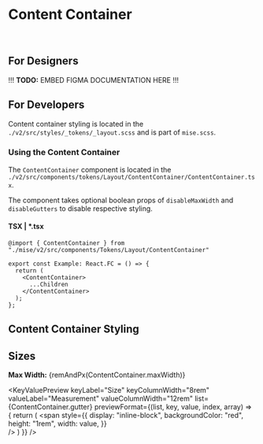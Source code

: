 



<Meta
  title="Tokens/Layout/Content Container"
  parameters={{...tokenParams}}
/>

# Content Container

<br/>

## For Designers

!!! **TODO:** EMBED FIGMA DOCUMENTATION HERE !!!

## For Developers

Content container styling is located in the `./v2/src/styles/_tokens/_layout.scss` and is part of `mise.scss`.

### Using the Content Container

The `ContentContainer` component is located in the `./v2/src/components/tokens/Layout/ContentContainer/ContentContainer.tsx`.

The component takes optional boolean props of `disableMaxWidth` and `disableGutters` to disable respective styling.

#### TSX | *.tsx

```
@import { ContentContainer } from "./mise/v2/src/components/Tokens/Layout/ContentContainer"

export const Example: React.FC = () => {
  return (
    <ContentContainer>
      ...Children
    </ContentContainer>
  );
};
```

## Content Container Styling

## Sizes

**Max Width:** {remAndPx(ContentContainer.maxWidth)}

<KeyValuePreview
  keyLabel="Size"
  keyColumnWidth="8rem"
  valueLabel="Measurement"
  valueColumnWidth="12rem"
  list={ContentContainer.gutter}
  previewFormat={(list, key, value, index, array) => {
    return (
      <span
        style={{
          display: "inline-block",
          backgroundColor: "red",
          height: "1rem",
          width: value,
        }}  
      />
    )
  }}
/>